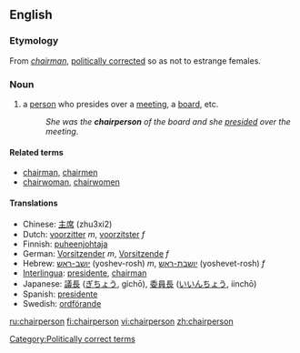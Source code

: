==English==

===Etymology===
From ''[[chairman]]'', [[politically correct]]ed so as not to estrange females.

===Noun===
{{en-noun|pl2=chairpeople}}

#a [[person]] who presides over a [[meeting]], a [[board]], etc.
#:''She was the '''chairperson''' of the board and she [[preside]]d over the meeting''.

====Related terms====
*[[chairman]], [[chairmen]]
*[[chairwoman]], [[chairwomen]]

====Translations====
*Chinese: [[主席]] (zhu3xi2) 
*Dutch: [[voorzitter]] ''m'', [[voorzitster]] ''f''
*Finnish: [[puheenjohtaja]]
*German: [[Vorsitzender]] ''m'', [[Vorsitzende]] ''f''
*Hebrew: [[יושב-ראש]] (yoshev-rosh) ''m'', [[יושבת-ראש]] (yoshevet-rosh) ''f''
*[[Interlingua]]: [[presidente]], [[chairman]]
*Japanese: [[議長]] ([[ぎちょう]], gichō), [[委員長]] ([[いいんちょう]], iinchō)
*Spanish: [[presidente]]
*Swedish: [[ordförande]]

[[Category:Politically correct terms]]

[[ru:chairperson]]
[[fi:chairperson]]
[[vi:chairperson]]
[[zh:chairperson]]